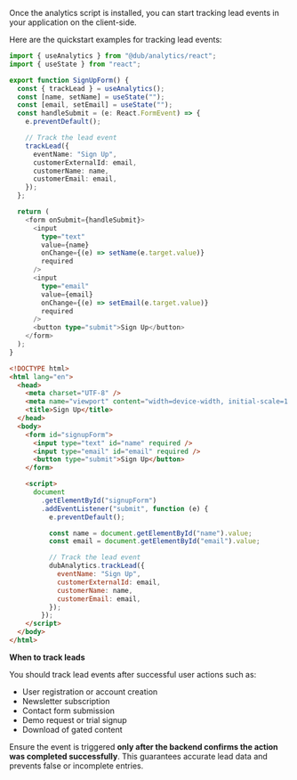 
Once the analytics script is installed, you can start tracking lead events in your application on the client-side.

Here are the quickstart examples for tracking lead events:

<CodeGroup>

```typescript React
import { useAnalytics } from "@dub/analytics/react";
import { useState } from "react";

export function SignUpForm() {
  const { trackLead } = useAnalytics();
  const [name, setName] = useState("");
  const [email, setEmail] = useState("");
  const handleSubmit = (e: React.FormEvent) => {
    e.preventDefault();

    // Track the lead event
    trackLead({
      eventName: "Sign Up",
      customerExternalId: email,
      customerName: name,
      customerEmail: email,
    });
  };

  return (
    <form onSubmit={handleSubmit}>
      <input
        type="text"
        value={name}
        onChange={(e) => setName(e.target.value)}
        required
      />
      <input
        type="email"
        value={email}
        onChange={(e) => setEmail(e.target.value)}
        required
      />
      <button type="submit">Sign Up</button>
    </form>
  );
}
```

```html Other
<!DOCTYPE html>
<html lang="en">
  <head>
    <meta charset="UTF-8" />
    <meta name="viewport" content="width=device-width, initial-scale=1.0" />
    <title>Sign Up</title>
  </head>
  <body>
    <form id="signupForm">
      <input type="text" id="name" required />
      <input type="email" id="email" required />
      <button type="submit">Sign Up</button>
    </form>

    <script>
      document
        .getElementById("signupForm")
        .addEventListener("submit", function (e) {
          e.preventDefault();

          const name = document.getElementById("name").value;
          const email = document.getElementById("email").value;

          // Track the lead event
          dubAnalytics.trackLead({
            eventName: "Sign Up",
            customerExternalId: email,
            customerName: name,
            customerEmail: email,
          });
        });
    </script>
  </body>
</html>
```

</CodeGroup>

<LeadsAttributes />

**When to track leads**

You should track lead events after successful user actions such as:

- User registration or account creation
- Newsletter subscription
- Contact form submission
- Demo request or trial signup
- Download of gated content

Ensure the event is triggered **only after the backend confirms the action was completed successfully**. This guarantees accurate lead data and prevents false or incomplete entries.
